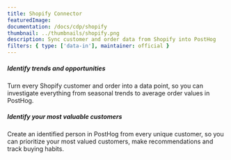 ```yaml
---
title: Shopify Connector
featuredImage:
documentation: /docs/cdp/shopify
thumbnail: ../thumbnails/shopify.png
description: Sync customer and order data from Shopify into PostHog
filters: { type: ['data-in'], maintainer: official }
---
```


<Section
    divider={false}
    title="Sync customer and order data from Shopify into PostHog, enabling deep analysis of every order you receive."
    size="full"
    cols={2}
>
    <div>
        <h5>Identify trends and opportunities</h5>
        <p>Turn every Shopify customer and order into a data point, so you can investigate everything from seasonal trends to average order values in PostHog.</p>
    </div>
    <div>
        <h5>Identify your most valuable customers</h5>
        <p>Create an identified person in PostHog from every unique customer, so you can prioritize your most valued customers, make recommendations and track buying habits. </p>
    </div>
</Section>

<TutorialsSlider topic="shopify" />

<Documentation />
